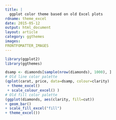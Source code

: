```yaml
---
title: |
  ggplot color theme based on old Excel plots
rdname: theme_excel
date: 2015-05-12
output: html_document
layout: article
category: ggthemes
images:
FRONTFOMATTER_IMAGES
---
```


```r
library(ggplot2)
library(ggthemes)
```

```r
dsamp <- diamonds[sample(nrow(diamonds), 1000), ]
# Old line color palette
(qplot(carat, price, data=dsamp, colour=clarity)
 + theme_excel()
 + scale_colour_excel() )
# Old fill color palette
(ggplot(diamonds, aes(clarity, fill=cut))
+ geom_bar()
+ scale_fill_excel("fill")
+ theme_excel())



```